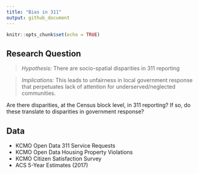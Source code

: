 ```yaml
---
title: "Bias in 311"
output: github_document
---
```


```r
knitr::opts_chunk$set(echo = TRUE)
```

## Research Question

> *Hypothesis:* There are socio-spatial disparities in 311 reporting

> *Implications:* This leads to unfairness in local government response that perpetuates lack of attention for underserved/neglected communities.

Are there disparities, at the Census block level, in 311 reporting? If so, do these translate to disparities in government response?

## Data

- KCMO Open Data 311 Service Requests
- KCMO Open Data Housing Property Violations
- KCMO Citizen Satisfaction Survey
- ACS 5-Year Estimates (2017)
